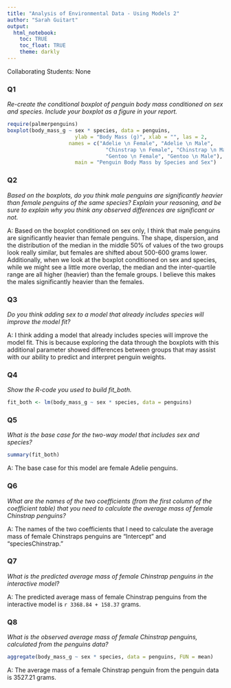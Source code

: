 ```yaml
---
title: "Analysis of Environmental Data - Using Models 2"
author: "Sarah Guitart"
output:
  html_notebook:
    toc: TRUE
    toc_float: TRUE
    theme: darkly
---
```


Collaborating Students: None

### Q1

*Re-create the conditional boxplot of penguin body mass conditioned on sex and species. Include your boxplot as a figure in your report.*
```r
require(palmerpenguins)
boxplot(body_mass_g ~ sex * species, data = penguins, 
                      ylab = "Body Mass (g)", xlab = "", las = 2,
                    names = c("Adelie \n Female", "Adelie \n Male", 
                                "Chinstrap \n Female", "Chinstrap \n Male",
                                "Gentoo \n Female", "Gentoo \n Male"),
                      main = "Penguin Body Mass by Species and Sex")
```

### Q2

*Based on the boxplots, do you think male penguins are significantly heavier than female penguins of the same species? Explain your reasoning, and be sure to explain why you think any observed differences are significant or not.*

A: Based on the boxplot conditioned on sex only, I think that male penguins are significantly heavier than female penguins. The shape, dispersion, and the distribution of the median in the middle 50% of values of the two groups look really similar, but females are shifted about 500-600 grams lower. Additionally, when we look at the boxplot conditioned on sex and species, while we might see a little more overlap, the median and the inter-quartile range are all higher (heavier) than the female groups. I believe this makes the males significantly heavier than the females. 

### Q3

*Do you think adding sex to a model that already includes species will improve the model fit?*

A: I think adding a model that already includes species will improve the model fit. This is because exploring the data through the boxplots with this additional parameter showed differences between groups that may assist with our ability to predict and interpret penguin weights. 

### Q4

*Show the R-code you used to build fit_both.*
```r
fit_both <- lm(body_mass_g ~ sex * species, data = penguins)
```

### Q5

*What is the base case for the two-way model that includes sex and species?*
```r
summary(fit_both)
```

A: The base case for this model are female Adelie penguins. 

### Q6

*What are the names of the two coefficients (from the first column of the coefficient table) that you need to calculate the average mass of female Chinstrap penguins?*

A: The names of the two coefficients that I need to calculate the average mass of female Chinstraps penguins are "Intercept" and "speciesChinstrap." 

### Q7

*What is the predicted average mass of female Chinstrap penguins in the interactive model?*

A: The predicted average mass of female Chinstrap penguins from the interactive model is `r 3368.84 + 158.37` grams. 

### Q8

*What is the observed average mass of female Chinstrap penguins, calculated from the penguins data?*

```r
aggregate(body_mass_g ~ sex * species, data = penguins, FUN = mean)
```
A: The average mass of a female Chinstrap penguin from the penguin data is 3527.21 grams. 


